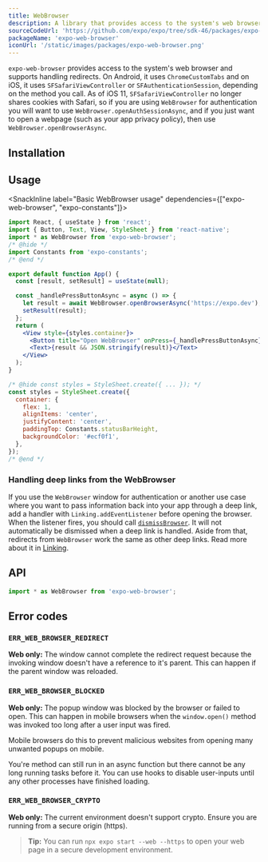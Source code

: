 ```yaml
---
title: WebBrowser
description: A library that provides access to the system's web browser and supports handling redirects.
sourceCodeUrl: 'https://github.com/expo/expo/tree/sdk-46/packages/expo-web-browser'
packageName: 'expo-web-browser'
iconUrl: '/static/images/packages/expo-web-browser.png'
---
```



`expo-web-browser` provides access to the system's web browser and supports handling redirects. On Android, it uses `ChromeCustomTabs` and on iOS, it uses `SFSafariViewController` or `SFAuthenticationSession`, depending on the method you call. As of iOS 11, `SFSafariViewController` no longer shares cookies with Safari, so if you are using `WebBrowser` for authentication you will want to use `WebBrowser.openAuthSessionAsync`, and if you just want to open a webpage (such as your app privacy policy), then use `WebBrowser.openBrowserAsync`.

<PlatformsSection android emulator ios simulator web />

## Installation

<APIInstallSection />

## Usage

<SnackInline label="Basic WebBrowser usage" dependencies={["expo-web-browser", "expo-constants"]}>

```jsx
import React, { useState } from 'react';
import { Button, Text, View, StyleSheet } from 'react-native';
import * as WebBrowser from 'expo-web-browser';
/* @hide */
import Constants from 'expo-constants';
/* @end */

export default function App() {
  const [result, setResult] = useState(null);

  const _handlePressButtonAsync = async () => {
    let result = await WebBrowser.openBrowserAsync('https://expo.dev');
    setResult(result);
  };
  return (
    <View style={styles.container}>
      <Button title="Open WebBrowser" onPress={_handlePressButtonAsync} />
      <Text>{result && JSON.stringify(result)}</Text>
    </View>
  );
}

/* @hide const styles = StyleSheet.create({ ... }); */
const styles = StyleSheet.create({
  container: {
    flex: 1,
    alignItems: 'center',
    justifyContent: 'center',
    paddingTop: Constants.statusBarHeight,
    backgroundColor: '#ecf0f1',
  },
});
/* @end */
```

</SnackInline>

### Handling deep links from the WebBrowser

If you use the `WebBrowser` window for authentication or another use case where you want to pass information back into your app through a deep link, add a handler with `Linking.addEventListener` before opening the browser. When the listener fires, you should call [`dismissBrowser`](#webbrowserdismissbrowser). It will not automatically be dismissed when a deep link is handled. Aside from that, redirects from `WebBrowser` work the same as other deep links. Read more about it in [Linking](/guides/linking#handling-links).

## API

```js
import * as WebBrowser from 'expo-web-browser';
```

<APISection packageName="expo-web-browser" apiName="WebBrowser" />

## Error codes

### `ERR_WEB_BROWSER_REDIRECT`

**Web only:** The window cannot complete the redirect request because the invoking window doesn't have a reference to it's parent. This can happen if the parent window was reloaded.

### `ERR_WEB_BROWSER_BLOCKED`

**Web only:** The popup window was blocked by the browser or failed to open. This can happen in mobile browsers when the `window.open()` method was invoked too long after a user input was fired.

Mobile browsers do this to prevent malicious websites from opening many unwanted popups on mobile.

You're method can still run in an async function but there cannot be any long running tasks before it. You can use hooks to disable user-inputs until any other processes have finished loading.

### `ERR_WEB_BROWSER_CRYPTO`

**Web only:** The current environment doesn't support crypto. Ensure you are running from a secure origin (https).

> **Tip:** You can run `npx expo start --web --https` to open your web page in a secure development environment.
